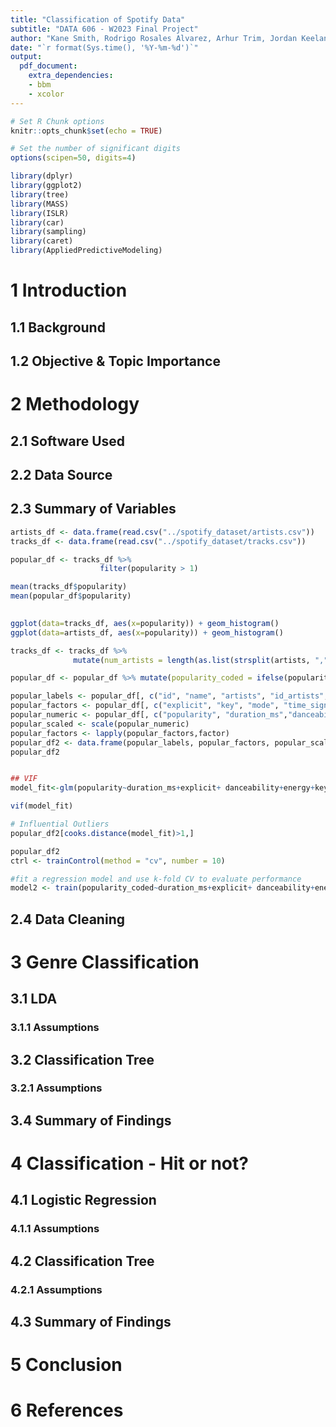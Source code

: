 ```yaml
---
title: "Classification of Spotify Data"
subtitle: "DATA 606 - W2023 Final Project"
author: "Kane Smith, Rodrigo Rosales Alvarez, Arhur Trim, Jordan Keelan, Scott Bennett"
date: "`r format(Sys.time(), '%Y-%m-%d')`"
output:
  pdf_document:
    extra_dependencies:
    - bbm
    - xcolor
---
```


\newpage
\tableofcontents
\pagebreak

```r
# Set R Chunk options
knitr::opts_chunk$set(echo = TRUE)

# Set the number of significant digits
options(scipen=50, digits=4)

library(dplyr)
library(ggplot2)
library(tree)
library(MASS)
library(ISLR)
library(car)
library(sampling)
library(caret)
library(AppliedPredictiveModeling)
```


# 1 Introduction

## 1.1 Background

## 1.2 Objective & Topic Importance

# 2 Methodology

## 2.1 Software Used

## 2.2 Data Source

## 2.3 Summary of Variables

```r
artists_df <- data.frame(read.csv("../spotify_dataset/artists.csv"))
tracks_df <- data.frame(read.csv("../spotify_dataset/tracks.csv"))

```

```r

popular_df <- tracks_df %>%
                    filter(popularity > 1)

mean(tracks_df$popularity)
mean(popular_df$popularity)
                    

ggplot(data=tracks_df, aes(x=popularity)) + geom_histogram()
ggplot(data=artists_df, aes(x=popularity)) + geom_histogram()

tracks_df <- tracks_df %>%
              mutate(num_artists = length(as.list(strsplit(artists, ","))))


```
```r
popular_df <- popular_df %>% mutate(popularity_coded = ifelse(popularity >= quantile(popular_df$popularity, c(.75))[1], 1, 0))

popular_labels <- popular_df[, c("id", "name", "artists", "id_artists", "release_date")]
popular_factors <- popular_df[, c("explicit", "key", "mode", "time_signature", "popularity_coded")]
popular_numeric <- popular_df[, c("popularity", "duration_ms","danceability", "energy", "loudness", "speechiness", "acousticness", "instrumentalness", "liveness", "valence", "tempo")]
popular_scaled <- scale(popular_numeric)
popular_factors <- lapply(popular_factors,factor)
popular_df2 <- data.frame(popular_labels, popular_factors, popular_scaled)
popular_df2
```
```r

```

```r
## VIF
model_fit<-glm(popularity~duration_ms+explicit+ danceability+energy+key+loudness+mode+speechiness+acousticness+instrumentalness+liveness+valence+tempo+time_signature, data=popular_df2)

vif(model_fit)

# Influential Outliers 
popular_df2[cooks.distance(model_fit)>1,]
```

```r
popular_df2
ctrl <- trainControl(method = "cv", number = 10)

#fit a regression model and use k-fold CV to evaluate performance
model2 <- train(popularity_coded~duration_ms+explicit+ danceability+energy+key+loudness+mode+speechiness+acousticness+instrumentalness+liveness+valence+tempo+time_signature, data=popular_df2, method = "lda", trControl = ctrl)
```



## 2.4 Data Cleaning

# 3 Genre Classification

## 3.1 LDA

### 3.1.1 Assumptions

## 3.2 Classification Tree

### 3.2.1 Assumptions

## 3.4 Summary of Findings

# 4 Classification - Hit or not?




## 4.1 Logistic Regression

### 4.1.1 Assumptions

## 4.2 Classification Tree

### 4.2.1 Assumptions

## 4.3 Summary of Findings

# 5 Conclusion

# 6 References

















